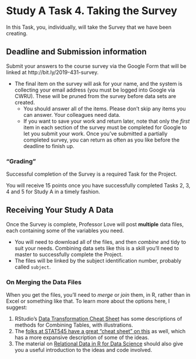 # Study A Task 4. Taking the Survey {#task4a}

In this Task, you, individually, will take the Survey that we have been creating.

## Deadline and Submission information

Submit your answers to the course survey via the Google Form that will be linked at http://bit.ly/2019-431-survey.

- The final item on the survey will ask for your name, and the system is collecting your email address (you must be logged into Google via CWRU). These will be pruned from the survey before data sets are created.
    - You should answer all of the items. Please don't skip any items you can answer. Your colleagues need data.
    - If you want to save your work and return later, note that only the *first* item in each section of the survey must be completed for Google to let you submit your work. Once you've submitted a partially completed survey, you can return as often as you like before the deadline to finish up.
    
### "Grading"

Successful completion of the Survey is a required Task for the Project.

You will receive 15 points once you have successfully completed Tasks 2, 3, 4 and 5 for Study A in a timely fashion.

## Receiving Your Study A Data 

Once the Survey is complete, Professor Love will post **multiple** data files, each containing some of the variables you need.

- You will need to download all of the files, and then *combine* and tidy to suit your needs. Combining data sets like this is a skill you'll need to master to successfully complete the Project.
- The files will be linked by the subject identification number, probably called `subject`. 

### On Merging the Data Files

When you get the files, you'll need to *merge* or *join* them, in R, rather than in Excel or something like that. To learn more about the options here, I suggest:

1. RStudio's [Data Transformation Cheat Sheet](https://github.com/rstudio/cheatsheets/raw/master/data-transformation.pdf) has some descriptions of methods for Combining Tables, with illustrations.
2. The [folks at STAT545 have a great "cheat sheet" on this](https://stat545.com/join-cheatsheet.html) as well, which has a more expansive description of some of the ideas.
3. The material on [Relational Data in R for Data Science](https://r4ds.had.co.nz/relational-data.html) should also give you a useful introduction to the ideas and code involved.


